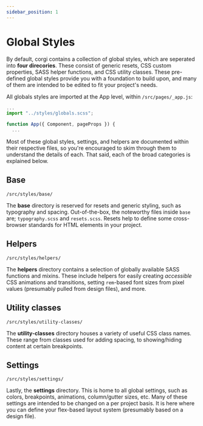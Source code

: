 ```yaml
---
sidebar_position: 1
---
```


# Global Styles

By default, corgi contains a collection of global styles, which are seperated into **four direcories**. These consist of generic resets, CSS custom properties, SASS helper functions, and CSS utility classes. These pre-defined global styles provide you with a foundation to build upon, and many of them are intended to be edited to fit your project's needs.

All globals styles are imported at the App level, within `/src/pages/_app.js`:

```jsx title=/src/pages/_app.js
...
import "../styles/globals.scss";

function App({ Component, pageProps }) {
  ...
```

Most of these global styles, settings, and helpers are documented within their respective files, so you're encouraged to skim through them to understand the details of each. That said, each of the broad categories is explained below.

## Base

`/src/styles/base/`

The **base** directory is reserved for resets and generic styling, such as typography and spacing. Out-of-the-box, the noteworthy files inside `base` are; `typography.scss` and `resets.scss`. Resets help to define some cross-browser standards for HTML elements in your project.

## Helpers

`/src/styles/helpers/`

The **helpers** directory contains a selection of globally available SASS functions and mixins. These include helpers for easily creating _accessible_ CSS animations and transitions, setting `rem`-based font sizes from pixel values (presumably pulled from design files), and more.

## Utility classes

`/src/styles/utility-classes/`

The **utility-classes** directory houses a variety of useful CSS class names. These range from classes used for adding spacing, to showing/hiding content at certain breakpoints.

## Settings

`/src/styles/settings/`

Lastly, the **settings** directory. This is home to all global settings, such as colors, breakpoints, animations, column/gutter sizes, etc. Many of these settings are intended to be changed on a per project basis. It is here where you can define your flex-based layout system (presumably based on a design file).

